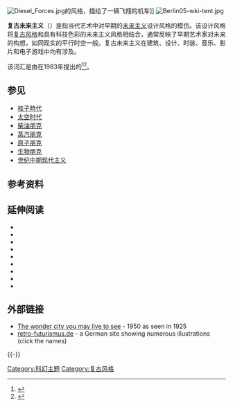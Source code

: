 {{noteTA
|1=zh-hant:龐克;zh-cn:朋克;zh-tw:龐克;zh-hk:龐克
|2=zh-hant:賽博朋克;zh-cn:赛博朋克;zh-tw:賽博龐克;zh-hk:數碼龐克
}}
[[File:Diesel_Forces.jpg|thumb]]的风格，描绘了一辆飞翔的机车]]
[[File:Berlin05-wki-tent.jpg|thumb]]

'''复古未来主义'''（{{lang-en|'''Retro-futurism'''}}）是指当代艺术中对早期的[[未来主义|未来主义]]设计风格的模仿。该设计风格将[[复古风格|复古风格]]和具有科技色彩的未来主义风格相结合，通常反映了早期艺术家对未来的构想，如同现实的平行时空一般。复古未来主义在建筑、设计、时装、音乐、影片和电子游戏中均有涉及。

该词汇是由{{link-en|劳埃德·顿|Lloyd Dunn}}在1983年提出的<ref>{{cite web |author=Paul McFedries |url=http://www.wordspy.com/words/retrofuturism.asp |title=retrofuturism |publisher=Word Spy |date=2000-12-13 |accessdate=2009-05-08 |archive-date=2012-04-07 |archive-url=https://www.webcitation.org/66jibwXoe?url=http://www.wordspy.com/words/retrofuturism.asp |dead-url=no }}</ref><ref>{{cite web |url=http://pwp.detritus.net/in/1997/rf.html |title=Retrofuturism |publisher=Pwp.detritus.net |date=1997-03-25 |accessdate=2012-11-14 |archive-date=2016-03-03 |archive-url=https://web.archive.org/web/20160303231233/http://pwp.detritus.net/in/1997/rf.html |dead-url=no }}</ref>。

== 参见 ==
* [[核子時代|核子時代]]
* [[太空时代|太空时代]]
* [[柴油朋克|柴油朋克]]
* [[蒸汽朋克|蒸汽朋克]]
* [[原子朋克|原子朋克]]
* [[生物朋克|生物朋克]]
* [[世纪中期现代主义|世纪中期现代主义]]

== 参考资料 ==
{{reflist}}

== 延伸阅读 ==
<!-- Author's names and other bibliographic information is needed here. -->
* {{cite book|last=Kilgore|first=De Witt Douglas|title=Astrofuturism: Science, Race, and Visions of Utopia in Space|year=2003|publisher=University of Pennsylvania Press|isbn=0-8122-1847-7}}
* {{cite book|last=Heimann|first=Jim|title=Future Perfect|year=2002|publisher=Taschen|location=Köln, London|isbn=3-8228-1566-7}}
* {{cite book|last=Brosterman|first=Norman|title=Out of Time: Designs for the Twentieth Century Future|isbn=0-8109-2939-2}}
* {{cite book|last=Corn|first=Joseph J.|title=Yesterday's Tomorrows: Past Visions of the American Future|year=1996|publisher=JHU Press|isbn=0-8018-5399-0|coauthors=Brian Horrigan, Katherine Chambers}}
* {{cite book|last=Canto|first=Christophe|title=The History of the Future: Images of the 21st Century|year=1993|publisher=Flammarion|isbn=2-08-013544-9|coauthors=Odile Faliu}}
* {{cite book|title=Futuropolis: Impossible Cities of Science Fiction and Fantasy|isbn=0-903767-22-8}}
* {{cite book|last=Hodge|first=Brooke|title=Retrofuturism: The Car Design of J Mays|url=https://archive.org/details/retrofuturismcar0000unse|year=2002|publisher=Museum of Contemporary Art|isbn=0-7893-0822-3}}
* {{cite book|last=Onosko|first=Tim|title=Wasn't the Future Wonderful?: A View of Trends and Technology From the 1930s|url=https://archive.org/details/wasntfuturewonde00onos|year=1979|publisher=Dutton|isbn=0-525-47551-6}}
* {{cite book|last=Wilson|first=Daniel H.|title=Where's My Jetpack?: A Guide to the Amazing Science Fiction Future that Never Arrived|year=2007|publisher=Bloomsbury USA|isbn=1-59691-136-0|authorlink=Daniel H. Wilson|coauthors=Richard Horne}}

== 外部链接 ==
{{Wiktionary|retro future}}
* [http://www.flickr.com/photos/evandagan/4798569602/sizes/o/in/photostream/ The wonder city you may live to see] {{Wayback|url=http://www.flickr.com/photos/evandagan/4798569602/sizes/o/in/photostream/ |date=20201202152639 }} - 1950 as seen in 1925
* [http://www.retro-futurismus.de/ retro-futurismus.de] {{Wayback|url=http://www.retro-futurismus.de/ |date=20130121082051 }} - a German site showing numerous illustrations (click the names)
{{-}}
{{科幻元素|style=wide}}
{{DEFAULTSORT:復古未來主義}}

[[Category:科幻主题|Category:科幻主题]]
[[Category:复古风格|Category:复古风格]]